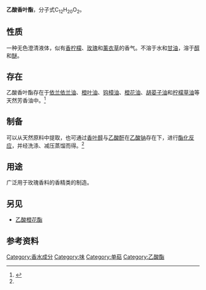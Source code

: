 {{chembox
|   ImageFile = Geranyl acetate skeletal.svg
<!--
|   ImageSize = 200px
-->
|   ImageName = 乙酸香叶酯
|   IUPACName = 3,7-Dimethyl-2,6-octadiene acetate
|   IUPACNameZh = 3,7-二甲基-2,6-辛二烯-1-醇醋酸酯
|   OtherNames = 醋酸香叶酯<br />牻牛儿醇醋酸酯<br />醋酸牻牛儿酯
| Section1 = {{Chembox Identifiers
|   CASNo_Ref = {{cascite}}
| CASNo = 105-87-3
|   SMILES = C/C(C)=C\CC/C(C)=C/COC(C)=O
  }}
| Section2 = {{Chembox Properties
|   Formula = C<sub>12</sub>H<sub>20</sub>O<sub>2</sub>
|   MolarMass = 196.29
|   Density = 0.916 g/cm<sup>3</sup> (15 °C)
|   MeltingPt = <25 °C
|   BoilingPt = 245 °C
|   RefractIndex = 1.4655
  }}
| Section3 = {{Chembox Hazards
|   EUClass = 有害 ('''Xn''')
|   RPhrases = {{R36/37/38}}, {{R68}}
|   SPhrases = {{S26}}, {{S36/37}}
|   FlashPt = 122 °C
  }}
}}

'''乙酸香叶酯'''，分子式C<sub>12</sub>H<sub>20</sub>O<sub>2</sub>。

==性质==
一种无色澄清液体，似有[[香柠檬|香柠檬]]、[[玫瑰|玫瑰]]和[[薰衣草|薰衣草]]的香气。不溶于水和[[甘油|甘油]]，溶于[[醇|醇]]和[[醚|醚]]。

==存在==
乙酸香叶酯存在于[[依兰依兰油|依兰依兰油]]、[[橙叶油|橙叶油]]、[[钩樟油|钩樟油]]、[[橙花油|橙花油]]、[[胡荽子油|胡荽子油]]和[[柠檬草油|柠檬草油]]等天然芳香油中。<ref name="cy">{{Cite web |url=http://www.hellochem.com/xz/xz12/116184yrery.htm |title=乙酸香叶酯；(E)-3,7-二甲基-2,6-辛二烯-1-醇醋酸酯；牻牛儿醇醋酸酯；醋酸牻牛儿酯 |accessdate=2009-12-31 |archive-date=2010-02-25 |archive-url=https://web.archive.org/web/20100225192546/http://hellochem.com/xz/xz12/116184yrery.htm |dead-url=no }}</ref>

==制备==
可以从天然原料中提取，也可通过[[香叶醇|香叶醇]]与[[乙酸酐|乙酸酐]]在[[乙酸钠|乙酸钠]]存在下，进行[[酯化反应|酯化反应]]，并经洗涤、减压蒸馏而得。<ref name="cy" />

==用途==
广泛用于玫瑰香料的香精类的制造。
==另见==
*[[乙酸橙花酯|乙酸橙花酯]]

==参考资料==
{{reflist}}

[[Category:香水成分|Category:香水成分]]
[[Category:味|Category:味]]
[[Category:单萜|Category:单萜]]
[[Category:乙酸酯|Category:乙酸酯]]